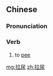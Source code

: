 ==Chinese==
{{zh-forms}}

===Pronunciation===
{{zh-pron
|m=lāniào
|c=laai1-6 niu6
|cat=v
}}

===Verb===
{{zh-verb}}

# {{lb|zh|vulgar}} to [[pee]]

[[mg:拉尿]]
[[zh:拉尿]]